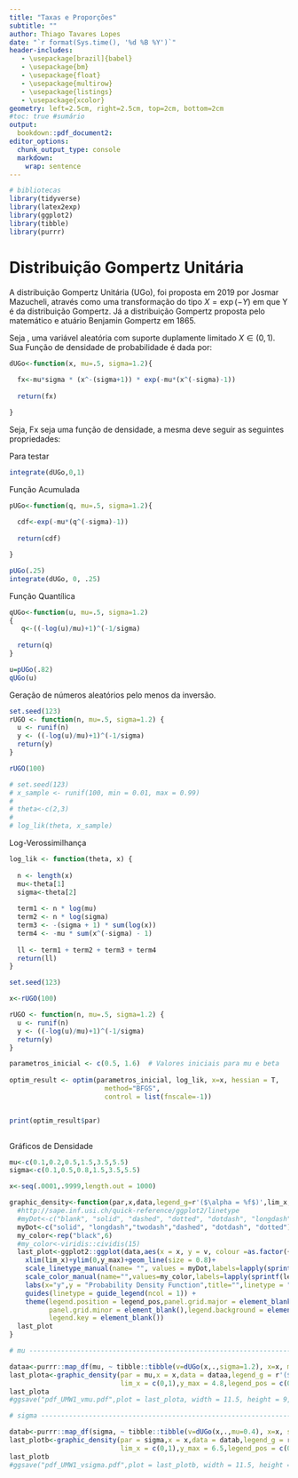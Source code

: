 ```yaml
---
title: "Taxas e Proporções"
subtitle: ""
author: Thiago Tavares Lopes
date: "`r format(Sys.time(), '%d %B %Y')`"
header-includes:
   - \usepackage[brazil]{babel}
   - \usepackage{bm}
   - \usepackage{float}
   - \usepackage{multirow}
   - \usepackage{listings}
   - \usepackage{xcolor}
geometry: left=2.5cm, right=2.5cm, top=2cm, bottom=2cm
#toc: true #sumário
output:
  bookdown::pdf_document2:
editor_options:
  chunk_output_type: console
  markdown: 
    wrap: sentence
---
```


```{=latex}
\lstset{
  language=R,
  basicstyle=\ttfamily\small,
  backgroundcolor=\color{gray!10},
  frame=single,
  breaklines=true,
  keywordstyle=\color{blue}\bfseries,
  commentstyle=\color{gray}\itshape,
  stringstyle=\color{orange}
}
```


```r

# bibliotecas
library(tidyverse)
library(latex2exp)
library(ggplot2)
library(tibble)
library(purrr)
```

# Distribuição Gompertz Unitária


A distribuição Gompertz Unitária (UGo), foi proposta em 2019  por Josmar Mazucheli, através como uma transformação do tipo $X=\exp(-Y)$ em que Y é da distribuição Gompertz. Já a distribuição Gompertz proposta pelo matemático e atuário Benjamin Gompertz em 1865. \par

Seja \textbf{X}, uma variável aleatória com suporte duplamente limitado $X\in(0,1)$. Sua Função de densidade de probabilidade é dada por:

\begin{equation}
 f(x|\mu;\sigma) = \mu \sigma x^{-(\sigma+1)} \exp{[-\mu(x^{-\sigma}-1)]}
\end{equation}



```r

dUGo<-function(x, mu=.5, sigma=1.2){
  
  fx<-mu*sigma * (x^-(sigma+1)) * exp(-mu*(x^(-sigma)-1))
  
  return(fx)

}

```




Seja, Fx seja uma função de densidade, a mesma deve seguir as seguintes propriedades:

Para testar 

```r

integrate(dUGo,0,1) 

```


Função Acumulada

\begin{equation}
 f(x|\mu;\sigma) =  exp{[-\mu(x^{-\sigma}-1)]}
\end{equation}

```r

pUGo<-function(q, mu=.5, sigma=1.2){
  
  cdf<-exp(-mu*(q^(-sigma)-1))
  
  return(cdf)

}
```

```r
pUGo(.25)
integrate(dUGo, 0, .25)
```


Função Quantílica 

\begin{equation}
 Q(p|\mu;\sigma) =  \exp{[-\frac{1}{\sigma} \log{(\mu-\log{p)}}-\log{\mu}]}
\end{equation}

```r

qUGo<-function(u, mu=.5, sigma=1.2)
{
   q<-((-log(u)/mu)+1)^(-1/sigma)
  
  return(q)
}

u=pUGo(.82)
qUGo(u)
```
 
Geração de números aleatórios pelo menos da inversão.

```r
set.seed(123)
rUGO <- function(n, mu=.5, sigma=1.2) {
  u <- runif(n)
  y <- ((-log(u)/mu)+1)^(-1/sigma)
  return(y)
}

rUGO(100)

# set.seed(123)
# x_sample <- runif(100, min = 0.01, max = 0.99)
# 
# theta<-c(2,3)
# 
# log_lik(theta, x_sample)
```

 

Log-Verossimilhança

\begin{equation}
\ell(\mu;\sigma|X)=\sum_{i=1}^{n}\left [\log(\mu)+\log(\sigma)-(\sigma +1)\log(x)-\mu (x^{-\sigma}-1)  \right ]
\end{equation}

```r
log_lik <- function(theta, x) {
  
  n <- length(x)
  mu<-theta[1]
  sigma<-theta[2]
  
  term1 <- n * log(mu)
  term2 <- n * log(sigma)
  term3 <- -(sigma + 1) * sum(log(x))
  term4 <- -mu * sum(x^(-sigma) - 1)
  
  ll <- term1 + term2 + term3 + term4
  return(ll)
}
```



```r

set.seed(123)

x<-rUGO(100)

rUGO <- function(n, mu=.5, sigma=1.2) {
  u <- runif(n)
  y <- ((-log(u)/mu)+1)^(-1/sigma)
  return(y)
}

parametros_inicial <- c(0.5, 1.6)  # Valores iniciais para mu e beta
  
optim_result <- optim(parametros_inicial, log_lik, x=x, hessian = T,
                        method="BFGS", 
                        control = list(fnscale=-1))


print(optim_result$par)
  
```

\newpage
Gráficos de Densidade

```r
mu<-c(0.1,0.2,0.5,1.5,3.5,5.5)
sigma<-c(0.1,0.5,0.8,1.5,3.5,5.5)

x<-seq(.0001,.9999,length.out = 1000)
```


```r
graphic_density<-function(par,x,data,legend_g=r'($\alpha = %f$)',lim_x,y_max,legend_pos=c(0.9, 0.8),base_size=12){
  #http://sape.inf.usi.ch/quick-reference/ggplot2/linetype
  #myDot<-c("blank", "solid", "dashed", "dotted", "dotdash", "longdash", "twodash", "1F", "F1", "4C88C488", "12345678")
  myDot<-c("solid", "longdash","twodash","dashed", "dotdash", "dotted")
  my_color<-rep("black",6)
  #my_color<-viridis::cividis(15)
  last_plot<-ggplot2::ggplot(data,aes(x = x, y = v, colour =as.factor({{par}}), linetype=as.factor({{par}})))+
    xlim(lim_x)+ylim(0,y_max)+geom_line(size = 0.8)+
    scale_linetype_manual(name= "", values = myDot,labels=lapply(sprintf(legend_g, {{par}}), TeX))+
    scale_color_manual(name="",values=my_color,labels=lapply(sprintf(legend_g, {{par}}), TeX))+
    labs(x="y",y = "Probability Density Function",title="",linetype = "")+theme_bw(base_size = base_size)+
    guides(linetype = guide_legend(ncol = 1)) +
    theme(legend.position = legend_pos,panel.grid.major = element_blank(), 
          panel.grid.minor = element_blank(),legend.background = element_blank(),
          legend.key = element_blank())
  last_plot
}

```






```r

# mu ---------------------------------------------------------------------- #

dataa<-purrr::map_df(mu, ~ tibble::tibble(v=dUGo(x,.,sigma=1.2), x=x, mu=.))
last_plota<-graphic_density(par = mu,x = x,data = dataa,legend_g = r'($\mu = %f$)',
                            lim_x = c(0,1),y_max = 4.8,legend_pos = c(0.45, 0.77),base_size = 13)
last_plota
#ggsave("pdf_UMW1_vmu.pdf",plot = last_plota, width = 11.5, height = 9, units = "cm")

```

```r
# sigma ---------------------------------------------------------------------- #

datab<-purrr::map_df(sigma, ~ tibble::tibble(v=dUGo(x,.,mu=0.4), x=x, sigma=.))
last_plotb<-graphic_density(par = sigma,x = x,data = datab,legend_g = r'($\sigma = %f$)',
                            lim_x = c(0,1),y_max = 6.5,legend_pos = c(0.7, 0.77),base_size = 13)
last_plotb
#ggsave("pdf_UMW1_vsigma.pdf",plot = last_plotb, width = 11.5, height = 9, units = "cm")
```

